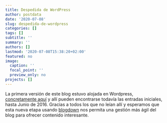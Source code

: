 ```yaml
---
title: Despedida de WordPress
author: postdata
date: '2020-07-08'
slug: despedida-de-wordpress
categories: []
tags: []
subtitle: ''
summary: ''
authors: []
lastmod: '2020-07-08T15:38:20+02:00'
featured: no
image:
  caption: ''
  focal_point: ''
  preview_only: no
projects: []
---
```


La primera versión de este blog estuvo alojada en Wordpress, [concretamente aquí](https://fernandosansegundo.wordpress.com/) y allí pueden encontrarse todavía las entradas iniciales, hasta Junio de 2016. Gracias a todos los que no leían allí y esperamos que esta nueva etapa usando [blogdown](https://bookdown.org/yihui/blogdown/) nos permita una gestión más ágil del blog para ofrecer contenido interesante.

